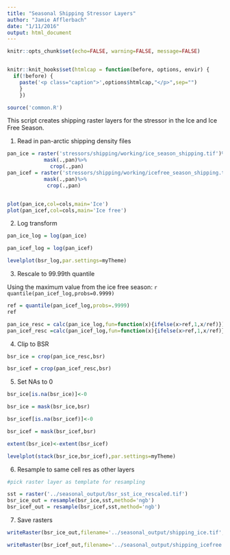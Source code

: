 ---
title: "Seasonal Shipping Stressor Layers"
author: "Jamie Afflerbach"
date: "1/11/2016"
output: html_document
---

```{r,echo=F}
knitr::opts_chunk$set(echo=FALSE, warning=FALSE, message=FALSE)


knitr::knit_hooks$set(htmlcap = function(before, options, envir) {
  if(!before) {
    paste('<p class="caption">',options$htmlcap,"</p>",sep="")
    }
    })

source('common.R')

```


This script creates shipping raster layers for the stressor in the Ice and Ice Free Season.


1. Read in pan-arctic shipping density files

```{r}

pan_ice = raster('stressors/shipping/working/ice_season_shipping.tif')%>%
            mask(.,pan)%>%
              crop(.,pan)
pan_icef = raster('stressors/shipping/working/icefree_season_shipping.tif')%>%
            mask(.,pan)%>%
             crop(.,pan)


plot(pan_ice,col=cols,main='Ice')
plot(pan_icef,col=cols,main='Ice free')
```


2. Log transform

```{r log}

pan_ice_log = log(pan_ice)

pan_icef_log = log(pan_icef)

levelplot(bsr_log,par.settings=myTheme)

```

3. Rescale to 99.99th quantile

Using the maximum value from the ice free season: `r quantile(pan_icef_log,probs=0.9999)`

```{r rescale}

ref = quantile(pan_icef_log,probs=.9999)
ref

pan_ice_resc = calc(pan_ice_log,fun=function(x){ifelse(x>ref,1,x/ref)})
pan_icef_resc =calc(pan_icef_log,fun=function(x){ifelse(x>ref,1,x/ref)})

```

4. Clip to BSR

```{r clip}

bsr_ice = crop(pan_ice_resc,bsr)

bsr_icef = crop(pan_icef_resc,bsr)

```

5. Set NAs to 0

```{r zeroes}

bsr_ice[is.na(bsr_ice)]<-0

bsr_ice = mask(bsr_ice,bsr)

bsr_icef[is.na(bsr_icef)]<-0

bsr_icef = mask(bsr_icef,bsr)

extent(bsr_ice)<-extent(bsr_icef)

levelplot(stack(bsr_ice,bsr_icef),par.settings=myTheme)
```


6. Resample to same cell res as other layers

```{r resample}

#pick raster layer as template for resampling

sst = raster('../seasonal_output/bsr_sst_ice_rescaled.tif')
bsr_ice_out = resample(bsr_ice,sst,method='ngb')
bsr_icef_out = resample(bsr_icef,sst,method='ngb')
```

7. Save rasters

```{r save}

writeRaster(bsr_ice_out,filename='../seasonal_output/shipping_ice.tif',overwrite=T)

writeRaster(bsr_icef_out,filename='../seasonal_output/shipping_icefree.tif',overwrite=T)
```


